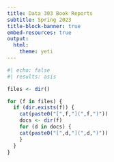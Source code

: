 ```yaml
---
title: Data 303 Book Reports
subtitle: Spring 2023
title-block-banner: true
embed-resources: true
output:
  html:
    theme: yeti
---
```


```r
#| echo: false
#| results: asis

files <- dir()

for (f in files) {
  if (dir.exists(f)) {
    cat(paste0("[",f,"](",f,")"))  
    docs <- dir(f)
    for (d in docs) {
    cat(paste0("[",d,"](",d,")"))  
    }
  }
}

```

    